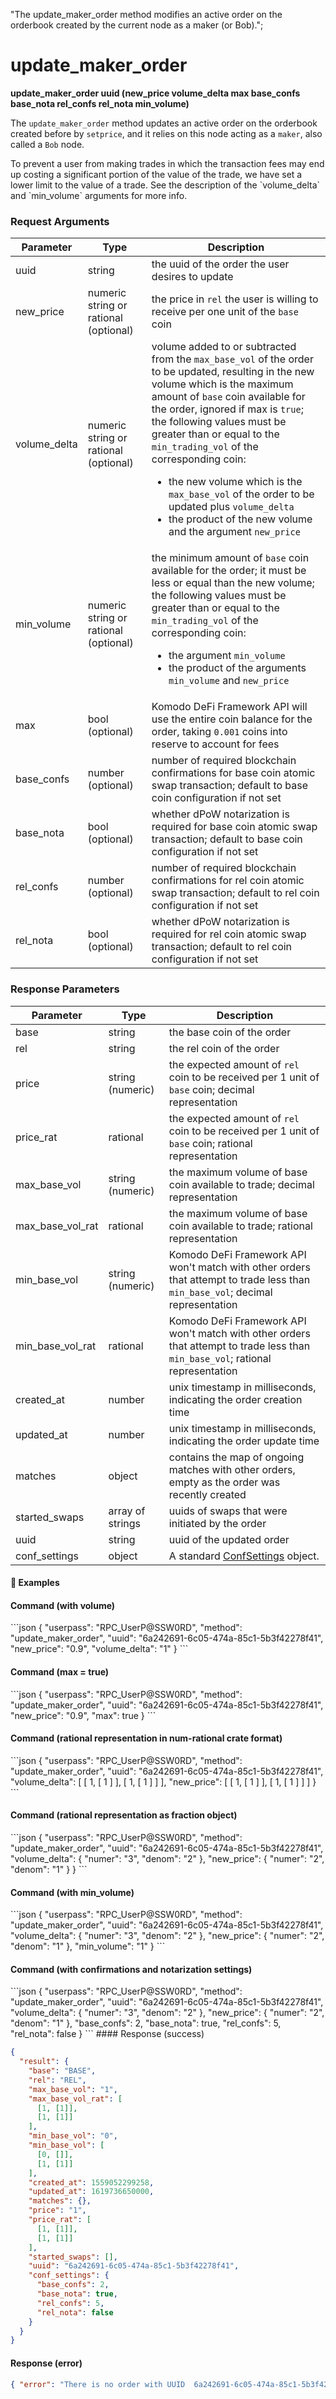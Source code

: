   "The update_maker_order method modifies an active order on the orderbook created by the current node as a maker (or Bob).";

# update\_maker\_order

**update\_maker\_order uuid (new\_price volume\_delta max base\_confs base\_nota rel\_confs rel\_nota min\_volume)**

The `update_maker_order` method updates an active order on the orderbook created before by `setprice`, and it relies on this node acting as a `maker`, also called a `Bob` node.

<Note>
  To prevent a user from making trades in which the transaction fees may end up costing a significant portion of the value of the trade, we have set a lower limit to the value of a trade. See the description of the `volume_delta` and `min_volume` arguments for more info.
</Note>

### Request Arguments

| Parameter     | Type                                  | Description                                                                                                                                                                                                                                                                                                                                                                                                                                                                                       |
| ------------- | ------------------------------------- | ------------------------------------------------------------------------------------------------------------------------------------------------------------------------------------------------------------------------------------------------------------------------------------------------------------------------------------------------------------------------------------------------------------------------------------------------------------------------------------------------- |
| uuid          | string                                | the uuid of the order the user desires to update                                                                                                                                                                                                                                                                                                                                                                                                                                                  |
| new\_price    | numeric string or rational (optional) | the price in `rel` the user is willing to receive per one unit of the `base` coin                                                                                                                                                                                                                                                                                                                                                                                                                 |
| volume\_delta | numeric string or rational (optional) | volume added to or subtracted from the `max_base_vol` of the order to be updated, resulting in the new volume which is the maximum amount of `base` coin available for the order, ignored if max is `true`; the following values must be greater than or equal to the `min_trading_vol` of the corresponding coin: <ul><li>the new volume which is the `max_base_vol` of the order to be updated plus `volume_delta`</li><li>the product of the new volume and the argument `new_price`</li></ul> |
| min\_volume   | numeric string or rational (optional) | the minimum amount of `base` coin available for the order; it must be less or equal than the new volume; the following values must be greater than or equal to the `min_trading_vol` of the corresponding coin: <ul><li>the argument `min_volume`</li><li>the product of the arguments `min_volume` and `new_price`</li></ul>                                                                                                                                                                     |
| max           | bool (optional)                       | Komodo DeFi Framework API will use the entire coin balance for the order, taking `0.001` coins into reserve to account for fees                                                                                                                                                                                                                                                                                                                                                                   |
| base\_confs   | number (optional)                     | number of required blockchain confirmations for base coin atomic swap transaction; default to base coin configuration if not set                                                                                                                                                                                                                                                                                                                                                                  |
| base\_nota    | bool (optional)                       | whether dPoW notarization is required for base coin atomic swap transaction; default to base coin configuration if not set                                                                                                                                                                                                                                                                                                                                                                        |
| rel\_confs    | number (optional)                     | number of required blockchain confirmations for rel coin atomic swap transaction; default to rel coin configuration if not set                                                                                                                                                                                                                                                                                                                                                                    |
| rel\_nota     | bool (optional)                       | whether dPoW notarization is required for rel coin atomic swap transaction; default to rel coin configuration if not set                                                                                                                                                                                                                                                                                                                                                                          |

### Response Parameters

| Parameter           | Type             | Description                                                                                                                     |
| ------------------- | ---------------- | ------------------------------------------------------------------------------------------------------------------------------- |
| base                | string           | the base coin of the order                                                                                                      |
| rel                 | string           | the rel coin of the order                                                                                                       |
| price               | string (numeric) | the expected amount of `rel` coin to be received per 1 unit of `base` coin; decimal representation                              |
| price\_rat          | rational         | the expected amount of `rel` coin to be received per 1 unit of `base` coin; rational representation                             |
| max\_base\_vol      | string (numeric) | the maximum volume of base coin available to trade; decimal representation                                                      |
| max\_base\_vol\_rat | rational         | the maximum volume of base coin available to trade; rational representation                                                     |
| min\_base\_vol      | string (numeric) | Komodo DeFi Framework API won't match with other orders that attempt to trade less than `min_base_vol`; decimal representation  |
| min\_base\_vol\_rat | rational         | Komodo DeFi Framework API won't match with other orders that attempt to trade less than `min_base_vol`; rational representation |
| created\_at         | number           | unix timestamp in milliseconds, indicating the order creation time                                                              |
| updated\_at         | number           | unix timestamp in milliseconds, indicating the order update time                                                                |
| matches             | object           | contains the map of ongoing matches with other orders, empty as the order was recently created                                  |
| started\_swaps      | array of strings | uuids of swaps that were initiated by the order                                                                                 |
| uuid                | string           | uuid of the updated order                                                                                                       |
| conf\_settings      | object           | A standard [ConfSettings](/komodo-defi-framework/api/common_structures/orders/#conf-settings) object.                           |

#### 📌 Examples

#### Command (with volume)

<CodeGroup title="" tag="POST" label="update_maker_order" mm2MethodDecorate="true">
  ```json
  {
    "userpass": "RPC_UserP@SSW0RD",
    "method": "update_maker_order",
    "uuid": "6a242691-6c05-474a-85c1-5b3f42278f41",
    "new_price": "0.9",
    "volume_delta": "1"
  }
  ```
</CodeGroup>

#### Command (max = true)

<CodeGroup title="" tag="POST" label="update_maker_order" mm2MethodDecorate="true">
  ```json
  {
    "userpass": "RPC_UserP@SSW0RD",
    "method": "update_maker_order",
    "uuid": "6a242691-6c05-474a-85c1-5b3f42278f41",
    "new_price": "0.9",
    "max": true
  }
  ```
</CodeGroup>

#### Command (rational representation in num-rational crate format)

<CodeGroup title="" tag="POST" label="update_maker_order" mm2MethodDecorate="true">
  ```json
  {
    "userpass": "RPC_UserP@SSW0RD",
    "method": "update_maker_order",
    "uuid": "6a242691-6c05-474a-85c1-5b3f42278f41",
    "volume_delta": [
      [
        1,
        [
          1
        ]
      ],
      [
        1,
        [
          1
        ]
      ]
    ],
    "new_price": [
      [
        1,
        [
          1
        ]
      ],
      [
        1,
        [
          1
        ]
      ]
    ]
  }
  ```
</CodeGroup>

#### Command (rational representation as fraction object)

<CodeGroup title="" tag="POST" label="update_maker_order" mm2MethodDecorate="true">
  ```json
  {
    "userpass": "RPC_UserP@SSW0RD",
    "method": "update_maker_order",
    "uuid": "6a242691-6c05-474a-85c1-5b3f42278f41",
    "volume_delta": {
      "numer": "3",
      "denom": "2"
    },
    "new_price": {
      "numer": "2",
      "denom": "1"
    }
  }
  ```
</CodeGroup>

#### Command (with min\_volume)

<CodeGroup title="" tag="POST" label="update_maker_order" mm2MethodDecorate="true">
  ```json
  {
    "userpass": "RPC_UserP@SSW0RD",
    "method": "update_maker_order",
    "uuid": "6a242691-6c05-474a-85c1-5b3f42278f41",
    "volume_delta": {
      "numer": "3",
      "denom": "2"
    },
    "new_price": {
      "numer": "2",
      "denom": "1"
    },
    "min_volume": "1"
  }
  ```
</CodeGroup>

#### Command (with confirmations and notarization settings)

<CodeGroup title="" tag="POST" label="update_maker_order" mm2MethodDecorate="true">
  ```json
  {
    "userpass": "RPC_UserP@SSW0RD",
    "method": "update_maker_order",
    "uuid": "6a242691-6c05-474a-85c1-5b3f42278f41",
    "volume_delta": {
      "numer": "3",
      "denom": "2"
    },
    "new_price": {
      "numer": "2",
      "denom": "1"
    },
    "base_confs": 2,
    "base_nota": true,
    "rel_confs": 5,
    "rel_nota": false
  }
  ```
</CodeGroup>

<CollapsibleSection expandedText="Hide Response" collapsedText="Show Response">
  #### Response (success)

  ```json
  {
    "result": {
      "base": "BASE",
      "rel": "REL",
      "max_base_vol": "1",
      "max_base_vol_rat": [
        [1, [1]],
        [1, [1]]
      ],
      "min_base_vol": "0",
      "min_base_vol": [
        [0, []],
        [1, [1]]
      ],
      "created_at": 1559052299258,
      "updated_at": 1619736650000,
      "matches": {},
      "price": "1",
      "price_rat": [
        [1, [1]],
        [1, [1]]
      ],
      "started_swaps": [],
      "uuid": "6a242691-6c05-474a-85c1-5b3f42278f41",
      "conf_settings": {
        "base_confs": 2,
        "base_nota": true,
        "rel_confs": 5,
        "rel_nota": false
      }
    }
  }
  ```

  #### Response (error)

  ```json
  { "error": "There is no order with UUID  6a242691-6c05-474a-85c1-5b3f42278f41" }
  ```
</CollapsibleSection>
